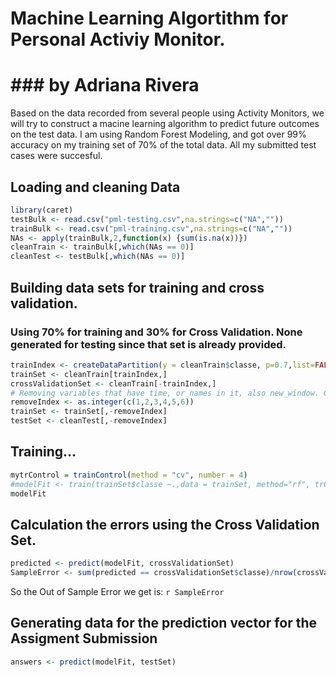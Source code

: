 # Machine Learning Algortithm for Personal Activiy Monitor.
### by Adriana Rivera
========================================================

Based on the data recorded from several people using Activity Monitors, we will try to construct a macine learning algorithm to predict future outcomes on the test data. I am using Random Forest Modeling, and got over 99% accuracy on my training set of 70% of the total data. All my submitted test cases were succesful.

## Loading and cleaning Data
```r
library(caret)
testBulk <- read.csv("pml-testing.csv",na.strings=c("NA",""))
trainBulk <- read.csv("pml-training.csv",na.strings=c("NA",""))
NAs <- apply(trainBulk,2,function(x) {sum(is.na(x))}) 
cleanTrain <- trainBulk[,which(NAs == 0)]
cleanTest <- testBulk[,which(NAs == 0)]

```

## Building data sets for training and cross validation. 
### Using 70% for training and 30% for Cross Validation. None generated for testing since that set is already provided.
```r
trainIndex <- createDataPartition(y = cleanTrain$classe, p=0.7,list=FALSE)
trainSet <- cleanTrain[trainIndex,]
crossValidationSet <- cleanTrain[-trainIndex,]
# Removing variables that have time, or names in it, also new_window. Columns 1..6
removeIndex <- as.integer(c(1,2,3,4,5,6))
trainSet <- trainSet[,-removeIndex]
testSet <- cleanTest[,-removeIndex]
```

## Training...
```r
mytrControl = trainControl(method = "cv", number = 4)
#modelFit <- train(trainSet$classe ~.,data = trainSet, method="rf", trControl = mytrControl)
modelFit
```


## Calculation the errors using the Cross Validation Set.
```r
predicted <- predict(modelFit, crossValidationSet)
SampleError <- sum(predicted == crossValidationSet$classe)/nrow(crossValidationSet)
```
So the Out of Sample Error we get is: `r SampleError`


## Generating data for the prediction vector for the Assigment Submission
```r
answers <- predict(modelFit, testSet)
```

